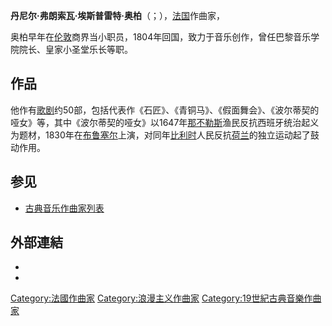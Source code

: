 {{Infobox classical
| 中文名       = 奥柏
| 画像         = D-F-E Auber.jpg
| 附注         =      
| 原文名       = Daniel François Esprit Auber
| 国别         = 法国   
| 出生日期     = {{birth date|1782|1|29}}
| 出生地       = 卡昂
| 逝世日期     = {{death date and age|1871|5|13|1782|1|29}}
| 逝世地       = 巴黎
| 所属时期     = 浪漫主义
| 所属乐派     =  
| 擅长作品类型 = 歌剧
| 代表作       = 歌剧《波尔蒂契的哑女》《青铜马》《假面舞会》《石匠》
| 师从         = [[凯鲁比尼|凯鲁比尼]]
| 学生         = 
| 官方网站     = 
}}

'''丹尼尔·弗朗索瓦·埃斯普雷特·奥柏'''（{{lang-fr|Daniel François Esprit Auber}}；{{bd|1782年|1月29日|1871年|5月13日}}），[[法国|法国]]作曲家，

奥柏早年在[[伦敦|伦敦]]商界当小职员，1804年回国，致力于音乐创作，曾任巴黎音乐学院院长、皇家小圣堂乐长等职。

== 作品 ==
他作有[[歌剧|歌剧]]约50部，包括代表作《石匠》、《青铜马》、《假面舞会》、《波尔蒂契的哑女》等，其中《波尔蒂契的哑女》以1647年[[那不勒斯|那不勒斯]]渔民反抗西班牙统治起义为题材，1830年在[[布鲁塞尔|布鲁塞尔]]上演，对同年[[比利时|比利时]]人民反抗[[荷兰|荷兰]]的独立运动起了鼓动作用。

== 参见 ==
{{Portal box|古典音樂}}
* [[古典音乐作曲家列表|古典音乐作曲家列表]]

== 外部連結 ==
{{commons category}}
* {{IMSLP|id=Auber, Daniel François Esprit}}
* {{ChoralWiki}}

{{浪漫主義}}
{{Authority control}}

{{DEFAULTSORT:Auber, Daniel}}
[[Category:法國作曲家|Category:法國作曲家]]
[[Category:浪漫主义作曲家|Category:浪漫主义作曲家]]
[[Category:19世紀古典音樂作曲家|Category:19世紀古典音樂作曲家]]